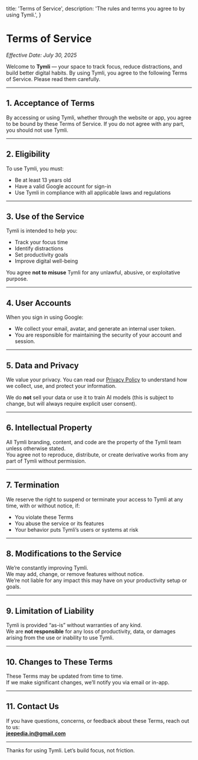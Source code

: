   title: 'Terms of Service',
  description: 'The rules and terms you agree to by using Tymli.',
}

# Terms of Service

_Effective Date: July 30, 2025_

Welcome to **Tymli** — your space to track focus, reduce distractions, and build better digital habits. By using Tymli, you agree to the following Terms of Service. Please read them carefully.

---

## 1. Acceptance of Terms

By accessing or using Tymli, whether through the website or app, you agree to be bound by these Terms of Service. If you do not agree with any part, you should not use Tymli.

---

## 2. Eligibility

To use Tymli, you must:
- Be at least 13 years old  
- Have a valid Google account for sign-in  
- Use Tymli in compliance with all applicable laws and regulations

---

## 3. Use of the Service

Tymli is intended to help you:
- Track your focus time  
- Identify distractions  
- Set productivity goals  
- Improve digital well-being

You agree **not to misuse** Tymli for any unlawful, abusive, or exploitative purpose.

---

## 4. User Accounts

When you sign in using Google:
- We collect your email, avatar, and generate an internal user token.  
- You are responsible for maintaining the security of your account and session.

---

## 5. Data and Privacy

We value your privacy. You can read our [Privacy Policy](/privacy) to understand how we collect, use, and protect your information.

We do **not** sell your data or use it to train AI models (this is subject to change, but will always require explicit user consent).

---

## 6. Intellectual Property

All Tymli branding, content, and code are the property of the Tymli team unless otherwise stated.  
You agree not to reproduce, distribute, or create derivative works from any part of Tymli without permission.

---

## 7. Termination

We reserve the right to suspend or terminate your access to Tymli at any time, with or without notice, if:
- You violate these Terms  
- You abuse the service or its features  
- Your behavior puts Tymli’s users or systems at risk

---

## 8. Modifications to the Service

We’re constantly improving Tymli.  
We may add, change, or remove features without notice.  
We’re not liable for any impact this may have on your productivity setup or goals.

---

## 9. Limitation of Liability

Tymli is provided “as-is” without warranties of any kind.  
We are **not responsible** for any loss of productivity, data, or damages arising from the use or inability to use Tymli.

---

## 10. Changes to These Terms

These Terms may be updated from time to time.  
If we make significant changes, we’ll notify you via email or in-app.

---

## 11. Contact Us

If you have questions, concerns, or feedback about these Terms, reach out to us:  
**jeepedia.in@gmail.com**

---

Thanks for using Tymli. Let’s build focus, not friction.
